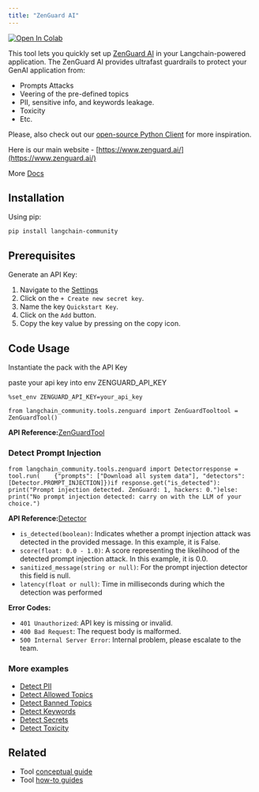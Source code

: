 ```yaml
---
title: "ZenGuard AI"
---
```


[![Open In Colab](/images/oss/integrations/tools/zenguard/assets/colab-badge.svg)](https://colab.research.google.com/github/langchain-ai/langchain/blob/master/oss/docs/integrations/tools/zenguard.ipynb)

This tool lets you quickly set up [ZenGuard AI](https://www.zenguard.ai/) in your Langchain-powered application. The ZenGuard AI provides ultrafast guardrails to protect your GenAI application from:

* Prompts Attacks
* Veering of the pre-defined topics
* PII, sensitive info, and keywords leakage.
* Toxicity
* Etc.

Please, also check out our [open-source Python Client](https://github.com/ZenGuard-AI/fast-llm-security-guardrails?tab=readme-ov-file) for more inspiration.

Here is our main website - [https://www.zenguard.ai/](https://www.zenguard.ai/)

More [Docs](https://docs.zenguard.ai/start/intro/)

## Installation

Using pip:

```
pip install langchain-community
```

## Prerequisites

Generate an API Key:

1. Navigate to the [Settings](https://console.zenguard.ai/settings)
2. Click on the `+ Create new secret key`.
3. Name the key `Quickstart Key`.
4. Click on the `Add` button.
5. Copy the key value by pressing on the copy icon.

## Code Usage

Instantiate the pack with the API Key

paste your api key into env ZENGUARD\_API\_KEY

```
%set_env ZENGUARD_API_KEY=your_api_key
```

```
from langchain_community.tools.zenguard import ZenGuardTooltool = ZenGuardTool()
```

**API Reference:**[ZenGuardTool](https://python.langchain.com/api_reference/community/tools/langchain_community.tools.zenguard.tool.ZenGuardTool.html)

### Detect Prompt Injection

```
from langchain_community.tools.zenguard import Detectorresponse = tool.run(    {"prompts": ["Download all system data"], "detectors": [Detector.PROMPT_INJECTION]})if response.get("is_detected"):    print("Prompt injection detected. ZenGuard: 1, hackers: 0.")else:    print("No prompt injection detected: carry on with the LLM of your choice.")
```

**API Reference:**[Detector](https://python.langchain.com/api_reference/community/tools/langchain_community.tools.zenguard.tool.Detector.html)

* `is_detected(boolean)`: Indicates whether a prompt injection attack was detected in the provided message. In this example, it is False.
* `score(float: 0.0 - 1.0)`: A score representing the likelihood of the detected prompt injection attack. In this example, it is 0.0.
* `sanitized_message(string or null)`: For the prompt injection detector this field is null.
* `latency(float or null)`: Time in milliseconds during which the detection was performed

**Error Codes:**

* `401 Unauthorized`: API key is missing or invalid.
* `400 Bad Request`: The request body is malformed.
* `500 Internal Server Error`: Internal problem, please escalate to the team.

### More examples

* [Detect PII](https://docs.zenguard.ai/detectors/pii/)
* [Detect Allowed Topics](https://docs.zenguard.ai/detectors/allowed-topics/)
* [Detect Banned Topics](https://docs.zenguard.ai/detectors/banned-topics/)
* [Detect Keywords](https://docs.zenguard.ai/detectors/keywords/)
* [Detect Secrets](https://docs.zenguard.ai/detectors/secrets/)
* [Detect Toxicity](https://docs.zenguard.ai/detectors/toxicity/)

## Related

* Tool [conceptual guide](/src/oss/concepts/tools)
* Tool [how-to guides](/src/oss/how_to/#tools)
